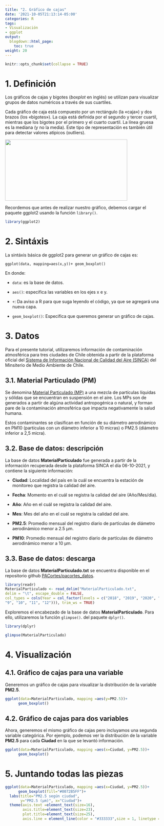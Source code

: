 ```yaml
---
title: "2. Gráfico de cajas"
date: '2021-10-05T21:13:14-05:00'
categories: R
tags:
- Visualización
- ggplot
output:
  blogdown::html_page:
    toc: true
weight: 20
---
```

```r
knitr::opts_chunk$set(collapse = TRUE)
```

# 1. Definición
Los gráficos de cajas y bigotes (*boxplot* en inglés) se utilizan para visualizar grupos de datos numéricos a través de sus cuartiles.

Cada gráfico de caja está compuesto por un rectángulo (la «caja») y dos brazos (los «bigotes»). La caja está definida por el segundo y tercer cuartil, mientras que los bigotes por el primero y el cuarto cuartil. La línea gruesa es la mediana (y no la media). Este tipo de representación es también útil para detectar valores atípicos (outliers).

![](/courses/ggplot2/Boxplot_files/boxplot.png){width=400px height=200px}


Recordemos que antes de realizar nuestro gráfico, debemos cargar el paquete ggplot2 usando la función `library()`.

```r
library(ggplot2)
```

# 2. Sintáxis 

La sintáxis básica de ggplot2 para generar un gráfico de cajas es:

`ggplot(data, mapping=aes(x,y))+ geom_boxplot()`

En donde:

* `data`: es la base de datos.

* `aes()`: especifica las variables en los ejes x e y.

* `+`: Da aviso a R para que suga leyendo el código, ya que se agregará una nueva capa.

* `geom_boxplot()`: Especifica que queremos generar un gráfico de cajas.

# 3. Datos

Para el presente tutorial, utilizaremos información de contaminación atmosférica para tres ciudades de Chile obtenida a partir de la plataforma oficial del [Sistema de Información Nacional de Calidad del Aire (SINCA)](https://sinca.mma.gob.cl/#) del Minsiterio de Medio Ambiente de Chile.

## 3.1. Material Particulado (PM)

Se denomina [Material Particulado (MP)](https://sinca.mma.gob.cl/index.php/pagina/index/id/glosario) a una mezcla de partículas líquidas y sólidas que se encuentran en suspensión en el aire. Los MPs son de generados a partir de algúna actividad antropogénica o natural, y forman pare de la contaminación atmosférica que impacta negativamente la salud humana. 

Estos contaminantes se clasifican en función de su diámetro aerodinámico en PM10 (partículas con un diámetro inferior a 10 micras) o PM2.5 (diámetro inferior a 2,5 micra).


## 3.2. Base de datos: descripción

La base de datos **MaterialParticulado** fue generada a partir de la información recuperada desde la plataforma SINCA el día 06-10-2021, y contiene la siguiente información:

* **Ciudad**: Localidad del país en la cuál se encuentra la estación de monitoreo que registra la calidad del aire.

* **Fecha**: Momento en el cuál se registra la calidad del aire (Año/Mes/día).

* **Año**: Año en el cuál se registra la calidad del aire.

* **Mes**: Mes del año en el cuál se registra la calidad del aire.

* **PM2.5**: Promedio mensual del registro diario de partículas de diámetro aerodinámico menor a 2.5 μm.

* **PM10**: Promedio mensual del registro diario de partículas de diámetro aerodinámico menor a 10 μm.


## 3.3. Base de datos: descarga

La base de datos **MaterialParticulado.txt** se encuentra disponible en el repositorio github [PACortes/pacortes_datos](https://github.com/PACortes/pacortes_datos).


```r
library(readr)
MaterialParticulado <- read_delim("MaterialParticulado.txt", 
delim = "\t", escape_double = FALSE, 
col_types = cols(Year = col_factor(levels = c("2018", "2019", "2020", "2021")), Mes = col_factor(levels = c("1", "2", "3", "4", "5", "6", "7", "8", 
"9", "10", "11", "12"))), trim_ws = TRUE)
```

Exploremos el encabezado de la base de datos **MaterialParticulado**. Para ello, utilizaremos la función `glimpse()`. del paquete `dplyr()`.

```r
library(dplyr)

glimpse(MaterialParticulado)
```


# 4. Visualización 

## 4.1. Gráfico de cajas para una variable
Generemos un gráfico de cajas para visualizar la distribución de la variable **PM2.5**.

```r
ggplot(data=MaterialParticulado, mapping =aes(y=PM2.5))+
      geom_boxplot()
```

## 4.2. Gráfico de cajas para dos variables
Ahora, generemos el mismo gráfico de cajas pero incluyamos una segunda variable categórica. Por ejemplo, podemos ver la distribución de la variable **PM2.5** para cada **Ciudad** en la que se levantó información.


```r
ggplot(data=MaterialParticulado, mapping =aes(x=Ciudad, y=PM2.5))+
      geom_boxplot()
```

# 5. Juntando todas las piezas

```r
ggplot(data=MaterialParticulado, mapping =aes(x=Ciudad, y=PM2.5))+
      geom_boxplot(fill="#0072B5FF")+
  labs(title="PM2.5 según ciudad",
       y="PM2.5 (μm)", x="Ciudad")+
  theme(axis.text =element_text(size=16),
        axis.title=element_text(size=23),
        plot.title=element_text(size=25),
        axis.line = element_line(color = "#333333",size = 1, linetype = "solid"))
```

